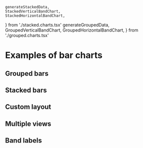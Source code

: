     generateStackedData,
    StackedVerticalBandChart,
    StackedHorizontalBandChart,
} from './stacked.charts.tsx'
    generateGroupedData,
    GroupedVerticalBandChart,
    GroupedHorizontalBandChart,
} from './grouped.charts.tsx'

<Meta title="Gallery/Bar charts" />

# Examples of bar charts

## Grouped bars

<Canvas>
    <Story name="grouped, vertical">
        <Controller generator={generateGroupedData} chart={GroupedVerticalBandChart} />
    </Story>
</Canvas>

<Canvas>
    <Story name="grouped, horizontal">
        <Controller generator={generateGroupedData} chart={GroupedHorizontalBandChart} />
    </Story>
</Canvas>

## Stacked bars

<Canvas>
    <Story name="stacked, vertical">
        <Controller generator={generateStackedData} chart={StackedVerticalBandChart} />
    </Story>
</Canvas>

<Canvas>
    <Story name="stacked, horizontal">
        <Controller generator={generateStackedData} chart={StackedHorizontalBandChart} />
    </Story>
</Canvas>

## Custom layout

<Canvas>
    <Story name="custom layout">
        <Controller
            generator={generateCustomGroupsBarData}
            chart={CustomGroupsBarChart}
            steps={['axes', 'A', 'B', 'C']}
        />
    </Story>
</Canvas>

## Multiple views

<Canvas>
    <Story name="multiple views">
        <Controller generator={generateMultiViewsData} chart={MultipleViewsBarChart} />
    </Story>
</Canvas>

## Band labels

<Canvas>
    <Story name="band labels">
        <Controller generator={generateBandLabelsData} chart={BandLabelsChart} />
    </Story>
</Canvas>
